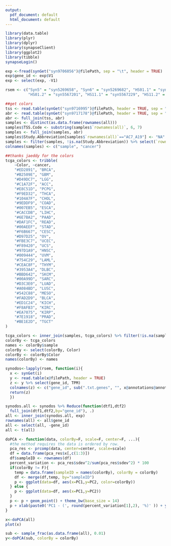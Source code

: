 ```yaml
---
output:
  pdf_document: default
  html_document: default
---
```


```r
library(data.table)
library(plyr)
library(dplyr)
library(synapseClient)
library(ggplot2)
library(tibble)
synapseLogin()

exp <-fread(synGet("syn9706056")@filePath, sep = "\t", header = TRUE)
exp$gene_id <- exp$V1
exp <- select(exp, -V1)

rsem <- c("Syn5" = "syn5269658", "Syn6" = "syn5269682", "HS01.1" = "syn5567197", 
          "HS01.2" = "syn5567201", "HS11.1" = "syn5567229", "HS11.2" = "syn5567233")
```

```r
##get colors
tss <- read.table(synGet("syn9716995")@filePath, header = TRUE, sep = "\t")
abr <- read.table(synGet("syn9717178")@filePath, header = TRUE, sep = "\t")
abr <- full_join(tss, abr)
samples <- distinct(as.data.frame(rownames(all)))
samples$TSS.Code <- substring(samples$`rownames(all)`, 6, 7)
samples <- full_join(samples, abr) 
samples$Study.Abbreviation[samples$`rownames(all)`=="AC7_A19"] <- "NA"
samples <- filter(samples, !is.na(Study.Abbreviation)) %>% select(`rownames(all)`, Study.Abbreviation)
colnames(samples) <- c("sample", "cancer")

##thanks jaeddy for the colors
tcga_colors <- tribble(
    ~Color, ~cancer,
    "#ED2891", "BRCA",
    "#B2509E", "GBM",
    "#D49DC7", "LGG",
    "#C1A72F", "ACC",
    "#E8C51D", "PCPG",
    "#F9ED32", "THCA",
    "#104A7F", "CHOL",
    "#9EDDF9", "COAD",
    "#007EB5", "ESCA",
    "#CACCDB", "LIHC",
    "#6E7BA2", "PAAD",
    "#DAF1FC", "READ",
    "#00AEEF", "STAD",
    "#F6B667", "CESC",
    "#D97D25", "OV",
    "#FBE3C7", "UCEC",
    "#F89420", "UCS",
    "#97D1A9", "HNSC",
    "#009444", "UVM",
    "#754C29", "LAML",
    "#CEAC8F", "THYM",
    "#3953A4", "DLBC",
    "#BBD642", "SKCM",
    "#00A99D", "SARC",
    "#D3C3E0", "LUAD",
    "#A084BD", "LUSC",
    "#542C88", "MESO",
    "#FAD2D9", "BLCA",
    "#ED1C24", "KICH",
    "#F8AFB3", "KIRC",
    "#EA7075", "KIRP",
    "#7E1918", "PRAD",
    "#BE1E2D", "TGCT"
)

tcga_colors <- inner_join(samples, tcga_colors) %>% filter(!is.na(sample))
colorBy <- tcga_colors 
names <- colorBy$sample
colorBy <- select(colorBy, Color)
colorBy <- colorBy$Color
names(colorBy) <- names
```

```r
synodos<-lapply(rsem, function(i){
  x <- synGet(i)
  y <- read.table(x@filePath, header = TRUE)
  z <- y %>% select(gene_id, TPM)
  colnames(z) <- c("gene_id", sub(".txt.genes", "", x@annotations@annotations@stringAnnotations$specimenID))
  return(z)
  })

synodos.all <- synodos %>% Reduce(function(dtf1,dtf2)
  full_join(dtf1,dtf2,by="gene_id"), .)
all <- inner_join(synodos.all, exp)
rownames(all) <- all$gene_id
all <- select(all, -gene_id)
all <- t(all)

doPCA <- function(data, colorBy=F, scale=F, center=F, ...){
  #the method requires the data is ordered by row.
  pca_res <- prcomp(data, center=center, scale=scale)
  df = data.frame(pca_res$x[,c(1:3)])
  df$sampleID <- rownames(df)
  percent_variation <- pca_res$sdev^2/sum(pca_res$sdev^2) * 100
  if(colorBy != F){
    temp = data.frame(sampleID = names(colorBy), colorBy = colorBy)
    df <- merge(df,temp, by="sampleID")
    p <- ggplot(data=df, aes(x=PC1,y=PC2, color=colorBy)) 
  } else {
    p <- ggplot(data=df, aes(x=PC1,y=PC2)) 
  }
  p <- p + geom_point() + theme_bw(base_size = 14)
  p + xlab(paste0('PC1 - (', round(percent_variation[1],2), '%)' )) + ylab(paste0('PC2 - ( ', round(percent_variation[2],2), '%)' ))
}

x<-doPCA(all)
plot(x)

sub <- sample_frac(as.data.frame(all), 0.01)
y<-doPCA(sub, colorBy = colorBy)
```


